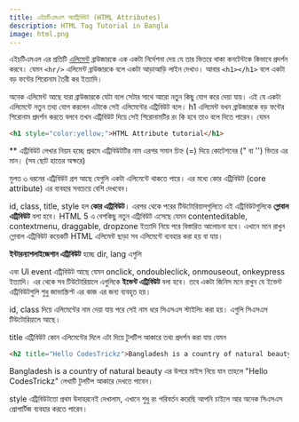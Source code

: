```yaml
---
title: এইচটিএমএল অ্যাট্রিবিউট (HTML Attributes)
description: HTML Tag Tutorial in Bangla
image: html.png
---
```


এইচটিএমএল এর প্রতিটি [এলিমেন্ট](https://www.CodesTrickz.com/html-tutorials/html-elements) ব্রাউজারকে এক একটা নির্দেশনা দেয় যে তার ভিতরে থাকা কনটেন্টকে কিভাবে প্রদর্শন করবে। যেমন `<hr/>` এলিমেন্ট ব্রাউজারকে বলে একটা আড়াআড়ি লাইন দেখাও। আবার `<h1></h1>` বলে একটা বড় ফন্টের শিরোনাম তৈরী কর ইত্যাদি।

অনেক এলিমেন্ট আছে যারা ব্রাউজারকে যেটা বলে সেটার সাথে আরো নতুন কিছু যোগ করে দেয়া যায়। এই যে একটা এলিমেন্টে নতুন তথ্য যোগ করলেন এটাকে সেই এলিমেন্টের এট্রিবিউট বলে। h1 এলিমেন্ট যখন ব্রাউজারকে বড় ফন্টের শিরোনাম প্রদর্শন করতে বলবে তখন এট্রিবিউট দিয়ে সেই শিরোনামটির রং কি হবে তাও বলে দিতে পারেন। যেমন

```html copy filename="index.html"
<h1 style="color:yellow;">HTML Attribute tutorial</h1>
```

\*\* এট্রিবিউট লেখার নিয়ম হচ্ছে প্রথমে এট্রিবিউটটির নাম এরপর সমান চিহ্ন (=) দিয়ে কোটেশনের (" বা '') ভিতর এর মান। (সব ছোট হাতের অক্ষরে)

মুলত ৩ ধরনের এট্রিবিউট গ্রপ আছে যেগুলি একটা এলিমেন্টে থাকতে পারে। এর মধ্যে কোর এট্রিবিউট (core attribute) এর ব্যবহার সবচেয়ে বেশি দেখবেন।

id, class, title, style হল **কোর এট্রিবিউট**। এরপর থেকে পরের টিউটোরিয়ালগুলিতে এই এট্রিবিউটগুলিকে **গ্লোবাল এট্রিবিউট** বলা হবে। HTML 5 এ বেশকিছু নতুন এট্রিবিউট এসেছে যেমন contenteditable, contextmenu, draggable, dropzone ইত্যাদি নিয়ে পরে বিস্তারিত আলোচনা হবে। এখানে মনে রাখুন গ্লোবাল এট্রিবিউট কয়েকটি HTML এলিমেন্ট ছাড়া সব এলিমেন্টে ব্যবহার করা হয় বা যায়।

**ইন্টারন্যাশলাইজেশান এট্রিবিউট** হচ্ছে dir, lang এগুলি

এবং UI event এট্রিবিউট আছে যেমন onclick, ondoubleclick, onmouseout, onkeypress ইত্যাদি। এর থেকে সব টিউটোরিয়ালে এগুলিকে **ইভেন্ট এট্রিবিউট** বলা হবে। তবে একটা জিনিস মনে রাখুন যে ইভেন্ট এট্রিবিউটগুলি শুধু জাভাস্ক্রিপ্ট এর কাজ এর জন্য ব্যবহৃত হয়।

id, class দিয়ে এলিমেন্টের নাম দেয়া যায় পরে সেই নাম ধরে সিএসএস স্টাইলিং করা হয়। এগুলি সিএসএস টিউটোরিয়ালে আছে।

title এট্রিবিউট কোন এলিমেন্টের দিলে এটা দিয়ে টুলটিপ আকারে তথ্য প্রদর্শন করা যায় যেমন

```html copy filename="index.html"
<h2 title="Hello CodesTrickz">Bangladesh is a country of natural beauty</h2>
```

Bangladesh is a country of natural beauty
এর উপরে মাইস নিয়ে যান তাহলে "Hello CodesTrickz" লেখাটি টুলটিপ আকারে দেখতে পাবেন।

style এট্রিবিউটতো প্রথম উদাহরনেই দেখালাম, এখানে শুধু রং পরিবর্তন করেছি আপনি চাইলে আর অনেক সিএসএস প্রোপার্টিজ ব্যবহার করতে পারেন।
